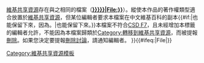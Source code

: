 {{imbox
| type = notice
| text = '''本檔案的上傳者或其他編輯者，請求在這裡保留這個檔案。'''<br>本影像或影音檔案{{#if:{{{1|}}}|已於|可能於}}[[Commons:Main Page|維基共享資源]]存在與之相同的檔案（'''[[Commons:File:{{PAGENAME:{{{1|{{FULLPAGENAME}}}}}}}|File:{{PAGENAME:{{{1|{{FULLPAGENAME}}}}}}}]]'''）。縱使本作品的著作權類型適合放置於[[Commons:Main Page|維基共享資源]]，但某位編輯者要求本檔案在中文維基百科的副本{{#if:{{{reason|}}}|也能保留下來，因為{{{reason}}}。|也能保留下來。}}本檔案不符合[[Wikipedia:快速刪除守則#圖片及多媒體檔案|CSD F7]]，且未經增加本標籤的編輯者允許，不能因為本檔案歸類於[[:Category:轉移到維基共享資源|Category:轉移到維基共享資源]]，而被提報[[WP:FFD|刪除]]。如果您決定要提報[[WP:檔案存廢討論|刪除討論]]，請通知編輯者。
}}<includeonly>{{#ifeq:{{NAMESPACE}}|File|[[Category:請求保留於中文維基百科的檔案|{{PAGENAME}}]]}}{{file other| [[Category:無法移動至維基共享資源的檔案|{{PAGENAME}}]]}}</includeonly><noinclude>
{{documentation}}[[Category:維基共享資源模板]]
</noinclude>